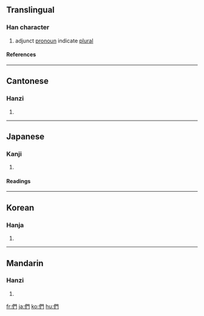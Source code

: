 {{see|们}}

==Translingual==
{{stroke order|type=animate}}
===Han character===
{{Han char|rn=9|rad=人|as=08|sn=10|four=2722<sub>0</sub>|canj=人日弓 (OAN)}}
# adjunct [[pronoun]] indicate [[plural]]
====References====
{{Han ref|kx=0107.260|dkj=00766|dj=0229.060|hdz=10185.020|uh=5011|ud=20497|bh=ADCC|bd=44492}}
----

==Cantonese==
===Hanzi===
{{yue-hanzi|jyut=|y=mun4}}
# {{defn|Cantonese}}
----
==Japanese==
===Kanji===
{{ja-kanji|grade=|rs=人08}}
# {{defn|Japanese}} 
====Readings====
{{ja-readings|on=[[もん]] (mon)|kun=[[ともがら]] (tomogara)}}
----
==Korean==
===Hanja===
{{ko-hanja|hangeul=문|rv=mun|mr=mun}}
# {{defn|Korean}}
----
==Mandarin==
===Hanzi===
{{cmn-hanzi|sim=们|pin=[[men]] (men5)|wg=men<sup>5</sup>}}
# {{defn|Mandarin}}

[[fr:們]]
[[ja:們]]
[[ko:們]]
[[hu:們]]